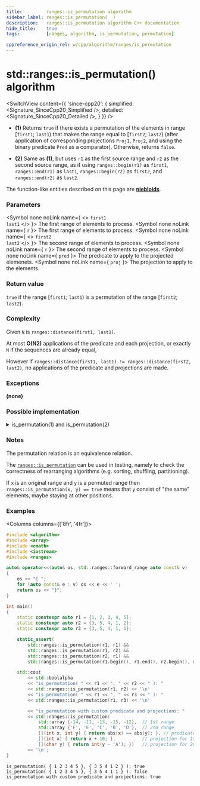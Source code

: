 ```yaml
---
title:         ranges::is_permutation algorithm
sidebar_label: ranges::is_permutation(  )
description:   ranges::is_permutation algorithm C++ documentation
hide_title:    true
tags:          [ranges, algorithm, is_permutation, permutation]

cppreference_origin_rel: w/cpp/algorithm/ranges/is_permutation
---
```



<!----------------- Codes ---------------------->


# std::ranges::is_permutation() algorithm

<SwitchView content={{
	'since-cpp20': {
		simplified:	<Signature_SinceCpp20_Simplified />,
		detailed:	<Signature_SinceCpp20_Detailed />,
	}
}} />

- **(1)** Returns `true` if there exists a permutation of the elements in range [`first1`; `last1`)
  that makes the range equal to [`first2`; `last2`) (after application of corresponding projections `Proj1`, `Proj2`,
  and using the binary predicate `Pred` as a comparator).
  Otherwise, returns `false`.

- **(2)** Same as **(1)**, but uses `r1` as the first source range and `r2` as the second source range, as if using `ranges::begin(r1)` as `first1`, `ranges::end(r1)` as `last1`, `ranges::begin(r2)` as `first2`, and `ranges::end(r2)` as `last2`.

The function-like entities described on this page are [**niebloids**](/docs/std/algo/niebloids).

### Parameters

<SymbolTable>

  <Symbol none noLink name={ <> <code>first1</code> <br/> <code>last1</code> </> }>
    The first range of elements to process.
  </Symbol>
  <Symbol none noLink name={ <code>r</code> }>
    The first range of elements to process.
  </Symbol>
  <Symbol none noLink name={ <> <code>first2</code> <br/> <code>last2</code> </> }>
    The second range of elements to process.
  </Symbol>
  <Symbol none noLink name={ <code>r</code> }>
    The second range of elements to process.
  </Symbol>
  <Symbol none noLink name={ <code>pred</code> }>
    The predicate to apply to the projected elemenets.
  </Symbol>
  <Symbol none noLink name={ <code>proj</code> }>
    The projection to apply to the elements.
  </Symbol>

</SymbolTable>

### Return value

`true` if the range [`first1`; `last1`) is a permutation of the range [`first2`; `last2`).

### Complexity

Given `N` is `ranges::distance(first1, last1)`.

At most **O(N2)** applications of the predicate and each projection, or exactly `N` if the sequences are already equal,

However if `ranges::distance(first1, last1) != ranges::distance(first2, last2)`, no applications of the predicate and projections are made.


### Exceptions

**(none)**

### Possible implementation

<details>
<summary>is_permutation(1) and is_permutation(2)</summary>

```cpp
struct is_permutation_fn
{
    template<std::forward_iterator I1, std::sentinel_for<I1> S1,
             std::forward_iterator I2, std::sentinel_for<I2> S2,
             class Proj1 = std::identity, class Proj2 = std::identity,
             std::indirect_equivalence_relation<std::projected<I1, Proj1>,
                                                std::projected<I2, Proj2>>
                                                    Pred = ranges::equal_to>
    constexpr bool operator()(I1 first1, S1 last1, I2 first2, S2 last2,
                              Pred pred = {}, Proj1 proj1 = {}, Proj2 proj2 = {}) const
    {
        // skip common prefix
        auto ret = std::ranges::mismatch(first1, last1, first2, last2,
                                         std::ref(pred), std::ref(proj1), std::ref(proj2));
        first1 = ret.in1, first2 = ret.in2;

        // iterate over the rest, counting how many times each element
        // from [first1, last1) appears in [first2, last2)
        for (auto i {first1}; i != last1; ++i)
        {
            const auto i_proj {std::invoke(proj1, *i)};
            auto i_cmp = [&]<typename T>(T&& t)
            {
                return std::invoke(pred, i_proj, std::forward<T>(t));
            };

            if (i != ranges::find_if(first1, i, i_cmp, proj1))
                continue; // this *i has been checked

            if (const auto m {ranges::count_if(first2, last2, i_cmp, proj2)};
                m == 0 or m != ranges::count_if(i, last1, i_cmp, proj1))
                return false;
        }
        return true;
    }

    template<ranges::forward_range R1, ranges::forward_range R2,
             class Proj1 = std::identity, class Proj2 = std::identity,
             std::indirect_equivalence_relation<std::projected<ranges::iterator_t<R1>, Proj1>,
                                                std::projected<ranges::iterator_t<R2>, Proj2>>
                                                    Pred = ranges::equal_to>
    constexpr bool operator()(R1&& r1, R2&& r2, Pred pred = {},
                              Proj1 proj1 = {}, Proj2 proj2 = {}) const
    {
    return (*this)(ranges::begin(r1), ranges::end(r1),
                   ranges::begin(r2), ranges::end(r2),
                   std::move(pred), std::move(proj1), std::move(proj2));
    }
};

inline constexpr is_permutation_fn is_permutation {};
```

</details>

### Notes

The permutation relation is an equivalence relation.

The [`ranges::is_permutation`](#) can be used in testing, namely to check the correctness of rearranging algorithms (e.g. sorting, shuffling, partitioning).

If `x` is an original range and `y` is a permuted range then `ranges::is_permutation(x, y) == true` means that `y` consist of "the same" elements, maybe staying at other positions.

### Examples

<Columns columns={['8fr', '4fr']}>
<div>

```cpp title='Main.cpp' showLineNumbers
#include <algorithm>
#include <array>
#include <cmath>
#include <iostream>
#include <ranges>

auto& operator<<(auto& os, std::ranges::forward_range auto const& v)
{
    os << "{ ";
    for (auto const& e : v) os << e << ' ';
    return os << "}";
}

int main()
{
    static constexpr auto r1 = {1, 2, 3, 4, 5};
    static constexpr auto r2 = {3, 5, 4, 1, 2};
    static constexpr auto r3 = {3, 5, 4, 1, 1};

    static_assert(
        std::ranges::is_permutation(r1, r1) &&
        std::ranges::is_permutation(r1, r2) &&
        std::ranges::is_permutation(r2, r1) &&
        std::ranges::is_permutation(r1.begin(), r1.end(), r2.begin(), r2.end()));

    std::cout
        << std::boolalpha
        << "is_permutation( " << r1 << ", " << r2 << " ): "
        << std::ranges::is_permutation(r1, r2) << '\n'
        << "is_permutation( " << r1 << ", " << r3 << " ): "
        << std::ranges::is_permutation(r1, r3) << '\n'

        << "is_permutation with custom predicate and projections: "
        << std::ranges::is_permutation(
            std::array {-14, -11, -13, -15, -12},  // 1st range
            std::array {'F', 'E', 'C', 'B', 'D'},  // 2nd range
            [](int x, int y) { return abs(x) == abs(y); }, // predicate
            [](int x) { return x + 10; },          // projection for 1st range
            [](char y) { return int(y - 'A'); })   // projection for 2nd range
        << '\n';
}
```

</div>
<div>

```plaintext title="Possible Output"
is_permutation( { 1 2 3 4 5 }, { 3 5 4 1 2 } ): true
is_permutation( { 1 2 3 4 5 }, { 3 5 4 1 1 } ): false
is_permutation with custom predicate and projections: true
```

</div>
</Columns>
